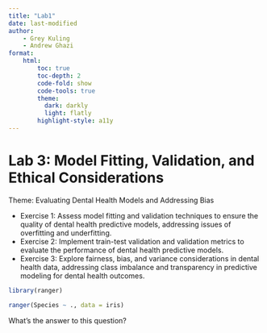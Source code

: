 ```yaml
---
title: "Lab1"
date: last-modified
author: 
    - Grey Kuling
    - Andrew Ghazi
format: 
    html:
        toc: true
        toc-depth: 2
        code-fold: show
        code-tools: true
        theme: 
          dark: darkly
          light: flatly
        highlight-style: a11y
---
```



# Lab 3: Model Fitting, Validation, and Ethical Considerations

Theme: Evaluating Dental Health Models and Addressing Bias

* Exercise 1: Assess model fitting and validation techniques to ensure the quality of dental health predictive models, addressing issues of overfitting and underfitting.
* Exercise 2: Implement train-test validation and validation metrics to evaluate the performance of dental health predictive models.
* Exercise 3: Explore fairness, bias, and variance considerations in dental health data, addressing class imbalance and transparency in predictive modeling for dental health outcomes.

```r
library(ranger)

ranger(Species ~ ., data = iris)

```

::: {.callout-tip title="Exercise"}
What's the answer to this question?
:::
